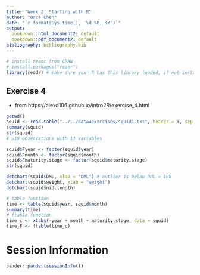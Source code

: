 ```yaml
---
title: "Week 2: Starting with R"
author: "Orca Chen"
date: "`r format(Sys.time(), '%d %B, %Y')`"
output:
  bookdown::html_document2: default
  bookdown::pdf_document2: default
bibliography: bibliography.bib
---
```


```r
# install readr from CRAN
# install.packages("readr")
library(readr) # make sure your R has this library loaded, if not install it (see line above)
```

## Exercise 4
* from https://alexd106.github.io/intro2R/exercise_4.html
```r
getwd()
squid <- read.table("../../data4exercises/squid1.txt", header = T, sep = "\t", stringsAsFactors = T)
summary(squid)
str(squid)
# 519 observations with 13 variables
```
```r
squid$Fyear <- factor(squid$year)
squid$Fmonth <- factor(squid$month)
squid$Fmaturity.stage <- factor(squid$maturity.stage)
str(squid)
```



```r
dotchart(squid$DML, xlab = "DML") # outlier is below DML = 100
dotchart(squid$weight, xlab = "weight")
dotchart(squid$nid.length)
```

```r
# table function
time <- table(squid$year, squid$month)
summary(time)
# ftable function
time_c <- xtabs(~year + month + maturity.stage, data = squid)
time_F <- ftable(time_c)
```


# Session Information

```r
pander::pander(sessionInfo())
```


